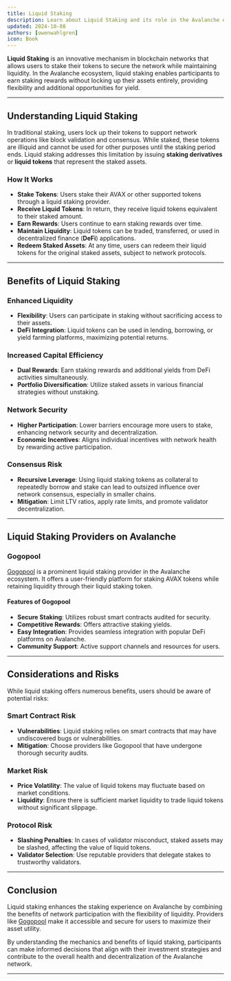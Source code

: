 ```yaml
---
title: Liquid Staking
description: Learn about Liquid Staking and its role in the Avalanche ecosystem.
updated: 2024-10-08
authors: [owenwahlgren]
icon: Book
---
```


**Liquid Staking** is an innovative mechanism in blockchain networks that allows users to stake their tokens to secure the network while maintaining liquidity. In the Avalanche ecosystem, liquid staking enables participants to earn staking rewards without locking up their assets entirely, providing flexibility and additional opportunities for yield.

---

## Understanding Liquid Staking

In traditional staking, users lock up their tokens to support network operations like block validation and consensus. While staked, these tokens are illiquid and cannot be used for other purposes until the staking period ends. Liquid staking addresses this limitation by issuing **staking derivatives** or **liquid tokens** that represent the staked assets.

### How It Works

- **Stake Tokens**: Users stake their AVAX or other supported tokens through a liquid staking provider.
- **Receive Liquid Tokens**: In return, they receive liquid tokens equivalent to their staked amount.
- **Earn Rewards**: Users continue to earn staking rewards over time.
- **Maintain Liquidity**: Liquid tokens can be traded, transferred, or used in decentralized finance (**DeFi**) applications.
- **Redeem Staked Assets**: At any time, users can redeem their liquid tokens for the original staked assets, subject to network protocols.

---

## Benefits of Liquid Staking

### Enhanced Liquidity

- **Flexibility**: Users can participate in staking without sacrificing access to their assets.
- **DeFi Integration**: Liquid tokens can be used in lending, borrowing, or yield farming platforms, maximizing potential returns.

### Increased Capital Efficiency

- **Dual Rewards**: Earn staking rewards and additional yields from DeFi activities simultaneously.
- **Portfolio Diversification**: Utilize staked assets in various financial strategies without unstaking.

### Network Security

- **Higher Participation**: Lower barriers encourage more users to stake, enhancing network security and decentralization.
- **Economic Incentives**: Aligns individual incentives with network health by rewarding active participation.

### Consensus Risk

- **Recursive Leverage**: Using liquid staking tokens as collateral to repeatedly borrow and stake can lead to outsized influence over network consensus, especially in smaller chains.
- **Mitigation**: Limit LTV ratios, apply rate limits, and promote validator decentralization.



---

## Liquid Staking Providers on Avalanche

### Gogopool

[Gogopool](https://gogopool.com) is a prominent liquid staking provider in the Avalanche ecosystem. It offers a user-friendly platform for staking AVAX tokens while retaining liquidity through their liquid staking token.

#### Features of Gogopool

- **Secure Staking**: Utilizes robust smart contracts audited for security.
- **Competitive Rewards**: Offers attractive staking yields.
- **Easy Integration**: Provides seamless integration with popular DeFi platforms on Avalanche.
- **Community Support**: Active support channels and resources for users.

---

## Considerations and Risks

While liquid staking offers numerous benefits, users should be aware of potential risks:

### Smart Contract Risk

- **Vulnerabilities**: Liquid staking relies on smart contracts that may have undiscovered bugs or vulnerabilities.
- **Mitigation**: Choose providers like Gogopool that have undergone thorough security audits.

### Market Risk

- **Price Volatility**: The value of liquid tokens may fluctuate based on market conditions.
- **Liquidity**: Ensure there is sufficient market liquidity to trade liquid tokens without significant slippage.

### Protocol Risk

- **Slashing Penalties**: In cases of validator misconduct, staked assets may be slashed, affecting the value of liquid tokens.
- **Validator Selection**: Use reputable providers that delegate stakes to trustworthy validators.

---

## Conclusion

Liquid staking enhances the staking experience on Avalanche by combining the benefits of network participation with the flexibility of liquidity. Providers like [Gogopool](https://gogopool.com) make it accessible and secure for users to maximize their asset utility.

By understanding the mechanics and benefits of liquid staking, participants can make informed decisions that align with their investment strategies and contribute to the overall health and decentralization of the Avalanche network.

---